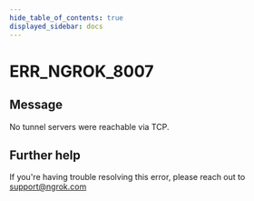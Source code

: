 ```yaml
---
hide_table_of_contents: true
displayed_sidebar: docs
---
```



# ERR_NGROK_8007

## Message

No tunnel servers were reachable via TCP.

<ErrorDetails error="err_ngrok_8007" />

## Further help

If you're having trouble resolving this error, please reach out to [support@ngrok.com](mailto:support@ngrok.com?subject=Help%20with%20ERR_NGROK_8007)
